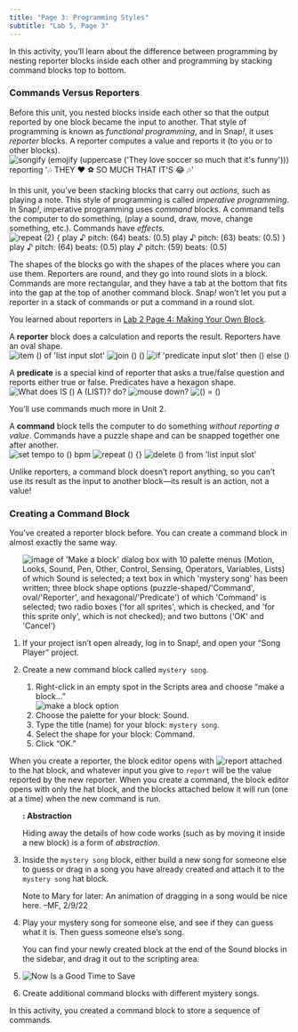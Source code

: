 ```yaml
---
title: "Page 3: Programming Styles"
subtitle: "Lab 5, Page 3"
---
```


::: learn
In this activity, you'll learn about the difference between programming by nesting reporter blocks inside each other and programming by stacking command blocks top to bottom.
:::

<h3>Commands Versus Reporters</h3>

<p>Before this unit, you nested blocks inside each other so that the output reported by one block became the input to another. That style of programming is known as <em>functional programming</em>, and in Snap<em>!</em>, it uses <em>reporter</em> blocks. A reporter computes a value and reports it (to you or to other blocks).<br /> <img src="/img/U2/lab01/emoji-example.png" title="songify (emojify (uppercase (&apos;They love soccer so much that it&apos;s funny&apos;))) reporting &apos;🎶 THEY ❤️ ⚽️ SO MUCH THAT IT&apos;S 😂  🎶&apos;" alt="songify (emojify (uppercase (&apos;They love soccer so much that it&apos;s funny&apos;))) reporting &apos;🎶 THEY ❤️ ⚽️ SO MUCH THAT IT&apos;S 😂  🎶&apos;" class="indent"/></p>

<p>In this unit, you've been stacking blocks that carry out <em>actions,</em> such as playing a note. This style of programming is called <em>imperative programming</em>. In Snap<em>!</em>, imperative programming uses <em>command</em> blocks. A command tells the computer to do something, (play a sound, draw, move, change something, etc.). Commands have <em>effects.</em><br /> <img src="/img/U2/lab01/fur-elise-snippet.png" alt="repeat (2) {
play ♪ pitch: (64) beats: (0.5)
play ♪ pitch: (63) beats: (0.5)
}
play ♪ pitch: (64) beats: (0.5)
play ♪ pitch: (59) beats: (0.5)
" class="indent"/></p>

<p>The shapes of the blocks go with the shapes of the places where you can use them. Reporters are round, and they go into round slots in a block. Commands are more rectangular, and they have a tab at the bottom that fits into the gap at the top of another command block. Snap<em>!</em> won't let you put a reporter in a stack of commands or put a command in a round slot.</p>

::: vocabFullWidth
::: sidenote
You learned about reporters in <a href="/lab-2/4-making-a-new-block.html" title="Lab 2 Page 4: Making Your Own Block">Lab 2 Page 4: Making Your Own Block</a>.
:::

<p>A <strong>reporter</strong> block does a calculation and reports the result. Reporters have an oval shape. <br /> <img src="/img/blocks/item.png" title="item () of &apos;list input slot&apos;" alt="item () of &apos;list input slot&apos;" class="indent"/> <img src="/img/blocks/join.png" title="join () ()" alt="join () ()" class="indent"/> <img src="/img/blocks/reporter-if.png" title="if &apos;predicate input slot&apos; then () else ()" alt="if &apos;predicate input slot&apos; then () else ()" class="indent"/></p>

<p>A <strong>predicate</strong> is a special kind of reporter that asks a true/false question and reports either true or false. Predicates have a hexagon shape.<br /> <img src="/img/blocks/is-a-list.png" title="What does IS () A (LIST)? do?" alt="What does IS () A (LIST)? do?" class="indent"/> <img src="/img/blocks/mouse-down-full-size.png" title="mouse down?" alt="mouse down?" class="indent"/> <img src="/img/blocks/equal.png" title="() = ()" alt="() = ()" class="indent"/></p>

::: sidenote
You'll use commands much more in Unit 2.
:::

<p>A <strong>command</strong> block tells the computer to do something <em>without reporting a value</em>. Commands have a puzzle shape and can be snapped together one after another. <br /> <img src="/img/blocks/set-tempo-to-60-bpm.png" title="set tempo to () bpm" alt="set tempo to () bpm" class="indent"/> <img src="/img/blocks/repeat.png" title="repeat () {}" alt="repeat () {}" class="indent"/> <img src="/img/blocks/delete-empty.png" title="delete () from &apos;list input slot&apos;" alt="delete () from &apos;list input slot&apos;" class="indent"/></p>

::: {.endnote style="clear: right;"}
Unlike reporters, a command block doesn't report anything, so you can't use its result as the input to another block---its result is an action, not a value!
:::
:::

<h3>Creating a Command Block</h3>

<p>You've created a reporter block before. You can create a command block in almost exactly the same way.</p>

::: forYouToDo
<ol>

<img src="/img/U2/lab01/make-a-block-mystery-song-labels.png" title="image of &apos;Make a block&apos; dialog box with 10 palette menus (Motion, Looks, Sound, Pen, Other, Control, Sensing, Operators, Variables, Lists) of which Sound is selected; a text box in which &apos;mystery song&apos; has been written; three block shape options (puzzle-shaped/&apos;Command&apos;, oval/&apos;Reporter&apos;, and hexagonal/&apos;Predicate&apos;) of which &apos;Command&apos; is selected; two radio boxes (&apos;for all sprites&apos;, which is checked, and &apos;for this sprite only&apos;, which is not checked); and two buttons (&apos;OK&apos; and &apos;Cancel&apos;)" alt="image of &apos;Make a block&apos; dialog box with 10 palette menus (Motion, Looks, Sound, Pen, Other, Control, Sensing, Operators, Variables, Lists) of which Sound is selected; a text box in which &apos;mystery song&apos; has been written; three block shape options (puzzle-shaped/&apos;Command&apos;, oval/&apos;Reporter&apos;, and hexagonal/&apos;Predicate&apos;) of which &apos;Command&apos; is selected; two radio boxes (&apos;for all sprites&apos;, which is checked, and &apos;for this sprite only&apos;, which is not checked); and two buttons (&apos;OK&apos; and &apos;Cancel&apos;)" class="imageRight noshadow"/>

<li>If your project isn't open already, log in to Snap<em>!</em>, and open your "Song Player" project.</li>

<li>

Create a new command block called <code>mystery song</code>.

<ol>

<li>Right-click in an empty spot in the Scripts area and choose "make a block..." <br /> <img src="/img/1-introduction/make-a-block.jpg" title="make a block option" alt="make a block option" class="indent"/></li>

<li>Choose the palette for your block: Sound.</li>

<li>Type the title (name) for your block: <code>mystery song</code>.</li>

<li>Select the shape for your block: Command.</li>

<li>Click "OK."</li>

</ol>

</li>

</ol>

<p style="clear: both; height: 0px;">

</p>
:::

<p>When you create a reporter, the block editor opens with <img src="/img/blocks/report.png" title="report" alt="report" class="inline-block"/> attached to the hat block, and whatever input you give to <code>report</code> will be the value reported by the new reporter. When you create a command, the block editor opens with only the hat block, and the blocks attached below it will run (one at a time) when the new command is run.</p>

::: forYouToDo
<ol start="3">

::: vocab
<strong>: Abstraction</strong>

<p>Hiding away the details of how code works (such as by moving it inside a new block) is a form of <em>abstraction</em>.</p>
:::

<li>Inside the <code>mystery song</code> block, either build a new song for someone else to guess or drag in a song you have already created and attach it to the <code>mystery song</code> hat block.</li>

::: todo
Note to Mary for later: An animation of dragging in a song would be nice here. --MF, 2/9/22
:::

<li>

Play your mystery song for someone else, and see if they can guess what it is. Then guess someone else's song.

::: endnote
You can find your newly created block at the end of the Sound blocks in the sidebar, and drag it out to the scripting area.
:::

</li>

<li><img src="/img/icons/save-now.png" title="Now Is a Good Time to Save" alt="Now Is a Good Time to Save" class="inline"/></li>

</ol>

<p style="clear: both; height: 0px;">

</p>
:::

::: {.ifTime .show}
<ol start="6">

<li>Create additional command blocks with different mystery songs.</li>

</ol>
:::

::: learn
In this activity, you created a command block to store a sequence of commands.
:::

